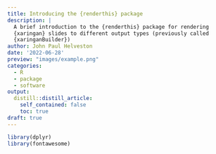 ```yaml
---
title: Introducing the {renderthis} package
description: |
  A brief introduction to the {renderthis} package for rendering
  {xaringan} slides to different output types (previously called
  {xaringanBuilder})
author: John Paul Helveston
date: '2022-06-28'
preview: "images/example.png"
categories:
  - R
  - package
  - software
output:
  distill::distill_article:
    self_contained: false
    toc: true
draft: true
---
```


```r
library(dplyr)
library(fontawesome)
```

